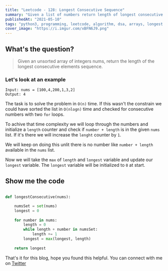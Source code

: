 ```yaml
---
title: "Leetcode - 128: Longest Consecutive Sequence"
summary: "Given a list of numbers return length of longest consecutive elements"
publishedAt: "2021-05-10"
tags: "python3, programming, leetcode, algorithm, dsa, arrays, longest consecutive sequence, interview, coding"
cover_image: "https://i.imgur.com/xBFN6J9.png"
---
```


## What's the question?

<blockquote>
  Given an unsorted array of integers nums, return the length of the longest
  consecutive elements sequence.
</blockquote>

### Let's look at an example

```dart:example
Input: nums = [100,4,200,1,3,2]
Output: 4
```

The task is to solve the problem in `O(n)` time. If this wasn't the constrain we could have sorted the list in `O(nlogn)` time and checked for consecutive numbers with two `for` loops.

To achive that time complexity we will loop through the numbers and initialize a `length` counter and check if `number + length` is in the given `nums` list. If it's there we will increase the `lenght` counter by `1`.

We will keep on doing this unlit there is no number like `number + length` available in the `nums` list.

Now we will take the `max` of `length` and `longest` variable and update our `longest` variable. The `longest` variable will be initialized to `0` at start.

## Show me the code

```dart:longest_consecutive_sequence.py

def longestConsecutive(nums):

    numsSet = set(nums)
    longest = 0
    
    for number in nums:
        length = 0
        while length + number in numsSet:
            length += 1
        longest = max(longest, length)
    
    return longest
```

That's it for this blog, hope you found this helpful. You can connect with me on <a target="_blank" href="https://twitter.com/saglanivatsal">Twitter</a>
